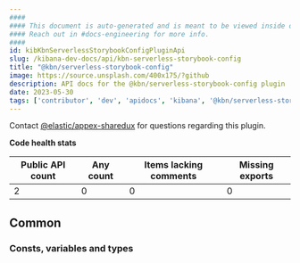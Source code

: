 ```yaml
---
####
#### This document is auto-generated and is meant to be viewed inside our experimental, new docs system.
#### Reach out in #docs-engineering for more info.
####
id: kibKbnServerlessStorybookConfigPluginApi
slug: /kibana-dev-docs/api/kbn-serverless-storybook-config
title: "@kbn/serverless-storybook-config"
image: https://source.unsplash.com/400x175/?github
description: API docs for the @kbn/serverless-storybook-config plugin
date: 2023-05-30
tags: ['contributor', 'dev', 'apidocs', 'kibana', '@kbn/serverless-storybook-config']
---
```




Contact [@elastic/appex-sharedux](https://github.com/orgs/elastic/teams/appex-sharedux) for questions regarding this plugin.

**Code health stats**

| Public API count  | Any count | Items lacking comments | Missing exports |
|-------------------|-----------|------------------------|-----------------|
| 2 | 0 | 0 | 0 |

## Common

### Consts, variables and types
<DocDefinitionList data={kbnServerlessStorybookConfigObj.common.misc}/>

